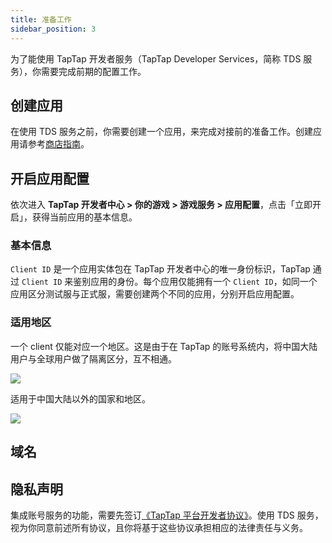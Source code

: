 ```yaml
---
title: 准备工作
sidebar_position: 3
---
```



为了能使用 TapTap 开发者服务（TapTap Developer Services，简称 TDS 服务），你需要完成前期的配置工作。

## 创建应用

在使用 TDS 服务之前，你需要创建一个应用，来完成对接前的准备工作。创建应用请参考[商店指南](/store/)。

## 开启应用配置

依次进入 **TapTap 开发者中心 > 你的游戏 > 游戏服务 > 应用配置**，点击「立即开启」，获得当前应用的基本信息。

### 基本信息

`Client ID` 是一个应用实体包在 TapTap 开发者中心的唯一身份标识，TapTap 通过 `Client ID` 来鉴别应用的身份。每个应用仅能拥有一个 `Client ID`，如同一个应用区分测试服与正式服，需要创建两个不同的应用，分别开启应用配置。

### 适用地区

<Conditional region="cn">

一个 client 仅能对应一个地区。这是由于在 TapTap 的账号系统内，将中国大陆用户与全球用户做了隔离区分，互不相通。

![](/img/tap_get_ready.png)

</Conditional>

<Conditional region="global">

适用于中国大陆以外的国家和地区。

![](/img/io/tap_get_ready.png)

</Conditional>

## 域名

<DomainBinding />

## 隐私声明

集成账号服务的功能，需要先签订[《TapTap 平台开发者协议》](/store/store-devagreement/)。使用 TDS 服务，视为你同意前述所有协议，且你将基于这些协议承担相应的法律责任与义务。
